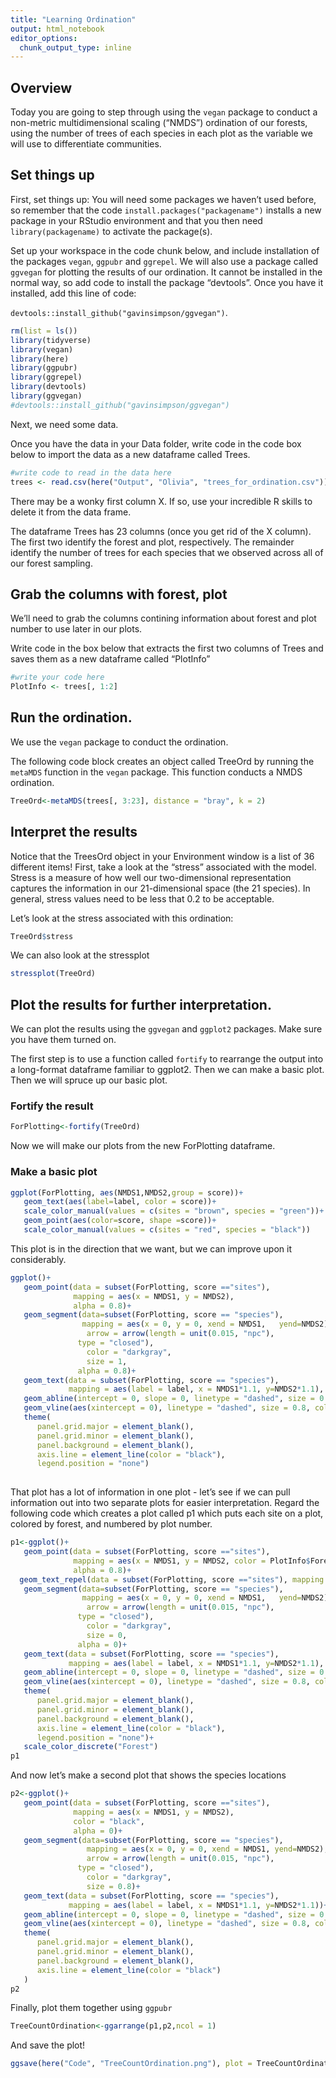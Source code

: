 ```yaml
---
title: "Learning Ordination"
output: html_notebook
editor_options: 
  chunk_output_type: inline
---
```

## Overview
Today you are going to step through using the `vegan` package to conduct a non-metric multidimensional scaling ("NMDS") ordination of our forests, using the number of trees of each species in each plot as the variable we will use to differentiate communities.

## Set things up
First, set things up: You will need some packages we haven't used before, so remember that the code `install.packages("packagename")` installs a new package in  your RStudio environment and that you then need `library(packagename)` to activate the package(s).

Set up your workspace in the code chunk below, and include installation of the packages `vegan`, `ggpubr` and `ggrepel`. We will also use a package called `ggvegan` for plotting the results of our ordination. It cannot be installed in the normal way, so add code to install the package "devtools". Once you have it installed, add this line of code:

`devtools::install_github("gavinsimpson/ggvegan")`.

```r
rm(list = ls())
library(tidyverse)
library(vegan)
library(here)
library(ggpubr)
library(ggrepel)
library(devtools)
library(ggvegan)
#devtools::install_github("gavinsimpson/ggvegan")


```

Next, we need some data. 

Once you have the data in your Data folder, write code in the code box below to import the data as a new dataframe called Trees.
```r
#write code to read in the data here
trees <- read.csv(here("Output", "Olivia", "trees_for_ordination.csv"))

```
There may be a wonky first column X. If so, use your incredible R skills to delete it from the data frame.

The dataframe Trees has 23 columns (once you get rid of the X column). The first two identify the forest and plot, respectively. The remainder identify the number of trees for each species that we observed across all of our forest sampling. 

## Grab the columns with forest, plot
We'll need to grab the columns contining information about forest and plot number to use later in our plots. 

Write code in the box below that extracts the first two columns of Trees and saves them as a new dataframe called "PlotInfo"

```r
#write your code here
PlotInfo <- trees[, 1:2]
```

## Run the ordination.
We use the  `vegan` package to conduct the ordination.

The following code block creates an object called TreeOrd by running the `metaMDS` function in the `vegan` package. This function conducts a NMDS ordination. 

```r
TreeOrd<-metaMDS(trees[, 3:23], distance = "bray", k = 2)
```
## Interpret the results
Notice that the TreesOrd object in your Environment window is a list of 36 different items!  First, take a look at the "stress" associated with the model. Stress is a measure of how well our two-dimensional representation captures the information in our 21-dimensional space (the 21 species). In general, stress values need to be less that 0.2 to be acceptable.

Let's look at the stress associated with this ordination:
```r
TreeOrd$stress
```
We can also look at the stressplot

```r
stressplot(TreeOrd)
```
## Plot the results for further interpretation.

We can plot the results using the `ggvegan` and `ggplot2` packages. Make sure  you have them turned on.

The first step is to use a function called `fortify` to rearrange the output into a long-format dataframe familiar to ggplot2. Then we can make a basic plot. Then we will spruce up our basic plot.

### Fortify the result
```r
ForPlotting<-fortify(TreeOrd)
```
Now we will make our plots from the new ForPlotting dataframe.

### Make a basic plot
```r
ggplot(ForPlotting, aes(NMDS1,NMDS2,group = score))+
   geom_text(aes(label=label, color = score))+
   scale_color_manual(values = c(sites = "brown", species = "green"))+
   geom_point(aes(color=score, shape =score))+
   scale_color_manual(values = c(sites = "red", species = "black"))
```
This plot is in the direction that we want, but we can improve upon it considerably. 

```r
ggplot()+
   geom_point(data = subset(ForPlotting, score =="sites"),
              mapping = aes(x = NMDS1, y = NMDS2),
              alpha = 0.8)+
   geom_segment(data=subset(ForPlotting, score == "species"),
                mapping = aes(x = 0, y = 0, xend = NMDS1,   yend=NMDS2),
                 arrow = arrow(length = unit(0.015, "npc"),
               type = "closed"),
                 color = "darkgray",
                 size = 1,
               alpha = 0.8)+
   geom_text(data = subset(ForPlotting, score == "species"),
             mapping = aes(label = label, x = NMDS1*1.1, y=NMDS2*1.1), alpha = 0.8)+
   geom_abline(intercept = 0, slope = 0, linetype = "dashed", size = 0.8, color = "gray")+
   geom_vline(aes(xintercept = 0), linetype = "dashed", size = 0.8, color = "gray")+
   theme(
      panel.grid.major = element_blank(),
      panel.grid.minor = element_blank(),
      panel.background = element_blank(),
      axis.line = element_line(color = "black"),
      legend.position = "none")
   

```

That plot has a lot of information in one plot - let's see if we can pull information out into two separate plots for easier interpretation. Regard the following code which creates a plot called p1 which puts each site on a plot, colored by forest, and numbered by plot number.
```r
p1<-ggplot()+
   geom_point(data = subset(ForPlotting, score =="sites"),
              mapping = aes(x = NMDS1, y = NMDS2, color = PlotInfo$Forest),
              alpha = 0.8)+
  geom_text_repel(data = subset(ForPlotting, score =="sites"), mapping = aes(x = NMDS1, y = NMDS2,label = PlotInfo$Plot))+
   geom_segment(data=subset(ForPlotting, score == "species"),
                mapping = aes(x = 0, y = 0, xend = NMDS1,   yend=NMDS2),
                 arrow = arrow(length = unit(0.015, "npc"),
               type = "closed"),
                 color = "darkgray",
                 size = 0,
               alpha = 0)+
   geom_text(data = subset(ForPlotting, score == "species"),
             mapping = aes(label = label, x = NMDS1*1.1, y=NMDS2*1.1), alpha = 0)+
   geom_abline(intercept = 0, slope = 0, linetype = "dashed", size = 0.8, color = "gray")+
   geom_vline(aes(xintercept = 0), linetype = "dashed", size = 0.8, color = "gray")+
   theme(
      panel.grid.major = element_blank(),
      panel.grid.minor = element_blank(),
      panel.background = element_blank(),
      axis.line = element_line(color = "black"),
      legend.position = "none")+
   scale_color_discrete("Forest")
p1
```
And now let's make a second plot that shows the species locations

```r
p2<-ggplot()+
   geom_point(data = subset(ForPlotting, score =="sites"),
              mapping = aes(x = NMDS1, y = NMDS2),
              color = "black",
              alpha = 0)+
   geom_segment(data=subset(ForPlotting, score == "species"),
                 mapping = aes(x = 0, y = 0, xend = NMDS1, yend=NMDS2),
                 arrow = arrow(length = unit(0.015, "npc"),
               type = "closed"),
                 color = "darkgray",
                 size = 0.8)+
   geom_text(data = subset(ForPlotting, score == "species"),
             mapping = aes(label = label, x = NMDS1*1.1, y=NMDS2*1.1))+
   geom_abline(intercept = 0, slope = 0, linetype = "dashed", size = 0.8, color = "gray")+
   geom_vline(aes(xintercept = 0), linetype = "dashed", size = 0.8, color = "gray")+
   theme(
      panel.grid.major = element_blank(),
      panel.grid.minor = element_blank(),
      panel.background = element_blank(),
      axis.line = element_line(color = "black")
   )
p2
```
Finally, plot them together using `ggpubr`

```r
TreeCountOrdination<-ggarrange(p1,p2,ncol = 1)
```
And save the plot!

```r
ggsave(here("Code", "TreeCountOrdination.png"), plot = TreeCountOrdination, device = "png")
```